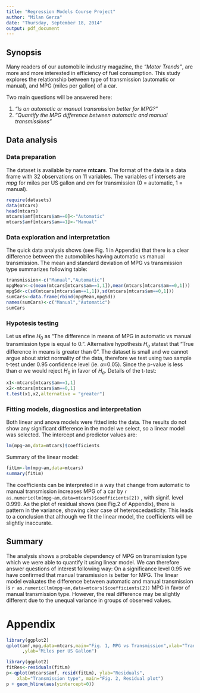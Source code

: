 ```yaml
---
title: "Regression Models Course Project"
author: "Milan Gerza"
date: "Thursday, September 18, 2014"
output: pdf_document
---
```

## Synopsis
Many readers of our automobile industry magazine, the *"Motor Trends"*, are more and more interested in efficiency of fuel consumption. This study explores the relationship between type of transmission (automatic or manual), and MPG (miles per gallon) of a car.

Two main questions will be answered here: 

1. *“Is an automatic or manual transmission better for MPG?”*
2. *"Quantify the MPG difference between automatic and manual transmissions"*

## Data analysis
### Data preparation
The dataset is available by name **mtcars**. The format of the data is a data frame with 32 observations on 11 variables. The variables of intersets are *mpg* for miles per US gallon and *am* for transmission (0 = automatic, 1 = manual).

```r
require(datasets)
data(mtcars)
head(mtcars)
mtcars$amf[mtcars$am==0]<-"Automatic"
mtcars$amf[mtcars$am==1]<-"Manual"
```


### Data exploration and interpretation
The quick data analysis shows (see Fig. 1 in Appendix) that there is a clear difference between the automobiles having automatic vs manual transmission. The mean and standard deviation of MPG vs transmission type summarizes following table:
```r
transmission<-c("Manual","Automatic")
mpgMean<-c(mean(mtcars[mtcars$am==1,1]),mean(mtcars[mtcars$am==0,1]))
mpgSd<-c(sd(mtcars[mtcars$am==1,1]),sd(mtcars[mtcars$am==0,1]))
sumCars<-data.frame(rbind(mpgMean,mpgSd))
names(sumCars)<-c("Manual","Automatic")
sumCars

```

### Hypotesis testing
Let us efine $H_0$ as "The difference in means of MPG in automatic vs manual transmission type is equal to 0.". Alternative hypothesis $H_a$ statest that "True difference in means is greater than 0". The dataset is small and we cannot argue about strict normality of the data, therefore we test using two sample t-test under 0.95 confidence level (ie. ${\alpha}$=0.05). Since the p-value is less than ${\alpha}$ we would reject $H_0$ in favor of $H_a$. 
Details of the t-test:
```r
x1<-mtcars[mtcars$am==1,1]
x2<-mtcars[mtcars$am==0,1]
t.test(x1,x2,alternative = "greater")
```

### Fitting models, diagnostics and interpretation
Both linear and anova models were fitted into the data. 
The results do not show any significant difference in the model we select, so a linear model was selected. The intercept and predictor values are:
```r
lm(mpg~am,data=mtcars)$coefficients
```

Summary of the linear model:
```r
fitLm<-lm(mpg~am,data=mtcars)
summary(fitLm)
```
The coefficients can be interpreted in a way that change from automatic to manual transmission increases MPG of a car by `r as.numeric(lm(mpg~am,data=mtcars)$coefficients[2])` , with signif. level 0.999.
As the plot of residual shows (see Fig.2 of Appendix), there is pattern in the variance, showing clear case of heteroscedasticity. This leads to a conclusion that although we fit the linear model, the coefficients will be slightly inaccurate.

## Summary
The analysis shows a probable dependency of MPG on transmission type which we were able to quantify it using linear model.
We can therefore answer questions of interest following way: On a significance level 0.95 we have confirmed that manual transmission is better for MPG. The linear model evaluates the difference between automatic and manual transmission is `r as.numeric(lm(mpg~am,data=mtcars)$coefficients[2])` MPG in favor of manual transmission type. However, the real difference may be slightly different due to the unequal variance in groups of observed values.


# Appendix
```r
library(ggplot2)
qplot(amf,mpg,data=mtcars,main="Fig. 1, MPG vs Transmission",xlab="Transmission type"
      ,ylab="Miles per US Gallon")

```

```r
library(ggplot2)
fitRes<-residuals(fitLm)
p<-qplot(mtcars$amf, resid(fitLm), ylab="Residuals", 
    xlab="Transmission type", main="Fig. 2, Residual plot")
p + geom_hline(aes(yintercept=0))
```
